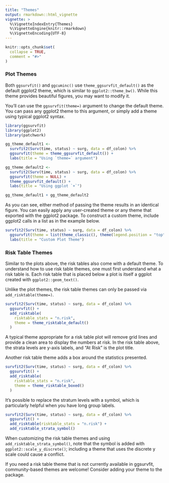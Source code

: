 ```yaml
---
title: "Themes"
output: rmarkdown::html_vignette
vignette: >
  %\VignetteIndexEntry{Themes}
  %\VignetteEngine{knitr::rmarkdown}
  %\VignetteEncoding{UTF-8}
---
```


```r
knitr::opts_chunk$set(
  collapse = TRUE,
  comment = "#>"
)
```

### Plot Themes

Both `ggsurvfit()` and `ggcuminc()` use `theme_ggsurvfit_default()` as the default ggplot2 theme, which is similar to `ggplot2::theme_bw()`.
While this theme provides beautiful figures, you may want to modify it.

You'll can use the `ggsurvfit(theme=)` argument to change the default theme.
You can pass any ggplot2 theme to this argument, or simply add a theme using typical ggplot2 syntax.

```r
library(ggsurvfit)
library(ggplot2)
library(patchwork)

gg_theme_default1 <- 
  survfit2(Surv(time, status) ~ surg, data = df_colon) %>%
  ggsurvfit(theme = theme_ggsurvfit_default()) +
  labs(title = "Using `theme=` argument")

gg_theme_default2 <- 
  survfit2(Surv(time, status) ~ surg, data = df_colon) %>%
  ggsurvfit(theme = NULL) +
  theme_ggsurvfit_default() +
  labs(title = "Using ggplot `+`")

gg_theme_default1 + gg_theme_default2
```

As you can see, either method of passing the theme results in an identical figure.
You can easily apply any user-created theme or any theme that exported with the ggplot2 package.
To construct a custom theme, include ggplot2 calls in a list as in the example below.

```r
survfit2(Surv(time, status) ~ surg, data = df_colon) %>%
  ggsurvfit(theme = list(theme_classic(), theme(legend.position = "top"))) +
  labs(title = "Custom Plot Theme")
```

### Risk Table Themes

Similar to the plots above, the risk tables also come with a default theme.
To understand how to use risk table themes, one must first understand what a risk table is.
Each risk table that is placed below a plot is itself a ggplot created with `ggplot2::geom_text()`.

Unlike the plot themes, the risk table themes can only be passed via `add_risktable(theme=)`.

```r
survfit2(Surv(time, status) ~ surg, data = df_colon) %>%
  ggsurvfit() +
  add_risktable(
    risktable_stats = "n.risk",
    theme = theme_risktable_default()
  )
```

A typical theme appropriate for a risk table plot will remove grid lines and provide a clean area to display the numbers at risk.
In the risk table above, the strata levels are y-axis labels, and "At Risk" is the plot title.

Another risk table theme adds a box around the statistics presented.

```r
survfit2(Surv(time, status) ~ surg, data = df_colon) %>%
  ggsurvfit() +
  add_risktable(
    risktable_stats = "n.risk",
    theme = theme_risktable_boxed()
  )
```

It's possible to replace the stratum levels with a symbol, which is particularly helpful when you have long group labels.

```r
survfit2(Surv(time, status) ~ surg, data = df_colon) %>%
  ggsurvfit() +
  add_risktable(risktable_stats = "n.risk") +
  add_risktable_strata_symbol()
```

When customizing the risk table themes and using `add_risktable_strata_symbol()`, note that the symbol is added with `ggplot2::scale_y_discrete()`; including a theme that uses the discrete y scale could cause a conflict.

If you need a risk table theme that is not currently available in ggsurvfit, community-based themes are welcome!
Consider adding your theme to the package.


